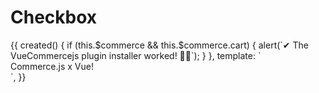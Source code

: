 
<Meta title="Test" />

# Checkbox

<Preview>
  <Story name="Test">
    {{
      created() {
        if (this.$commerce && this.$commerce.cart) {
          alert(`✔ The VueCommercejs plugin installer worked! 🙌🏽`);
        }
      },
      template: `
        <div class="py-16 flex justify-center font-lato">
          <div>
            Commerce.js x Vue!
          </div>
        </div>`,
    }}
  </Story>
</Preview>
